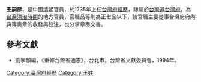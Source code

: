 '''王嗣彥'''，是中國[[清朝|清朝]]官員，於1735年上任[[台灣府經歷|台灣府經歷]]，隸屬於[[台灣道|台灣道]][[台灣府|台灣府]]，為[[台灣清治時期|台灣清治時期]]的地方官員，官職品等則為正七品以下，該官職主要從事台灣府府內典簿奏章的收發與校注，也分掌章奏文書。

==參考文獻==
*劉寧顏編，《重修台灣省通志》，台北市，台灣省文獻委員會，1994年。
{{start box}}
{{s-before|[[郭士謙|郭士謙]]}}
{{s-title|[[台灣府經歷|台灣府經歷]]|1735年上任}}
{{s-after|[[朱士顯|朱士顯]]}}
{{end box}}
{{清朝人物小作品}}

[[Category:臺灣府經歷|Category:臺灣府經歷]]
[[Category:王姓|Category:王姓]]